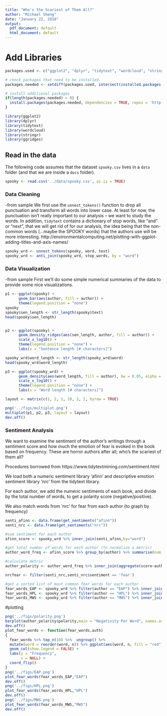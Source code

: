 ```yaml
---
title: "Who's the Scariest of Them All?"
author: "Michael Sheng"
date: "January 22, 2018"
output:
  pdf_document: default
  html_document: default
---
```


# Add Libraries

```r
packages.used <- c("ggplot2", "dplyr", "tidytext", "wordcloud", "stringr", "ggridges")

# check packages that need to be installed.
packages.needed <- setdiff(packages.used, intersect(installed.packages()[,1], packages.used))

# install additional packages
if(length(packages.needed) > 0) {
  install.packages(packages.needed, dependencies = TRUE, repos = 'http://cran.us.r-project.org')
}

library(ggplot2)
library(dplyr)
library(tidytext)
library(wordcloud)
library(stringr)
library(ggridges)
```

## Read in the data
The following code assumes that the dataset `spooky.csv` lives in a `data` folder (and that we are inside a `docs` folder).

```r
spooky <- read.csv('../data/spooky.csv', as.is = TRUE)
```

### Data Cleaning
-from sample
We first use the `unnest_tokens()` function to drop all punctuation and transform all words into lower case.  At least for now, the punctuation isn't really important to our analysis -- we want to study the words.  In addition, `tidytext` contains a dictionary of stop words, like "and" or "next", that we will get rid of for our analysis, the idea being that the non-common words (...maybe the SPOOKY words) that the authors use will be more interesting.
http://environmentalcomputing.net/plotting-with-ggplot-adding-titles-and-axis-names/

```r
spooky_wrd <- unnest_tokens(spooky, word, text)
spooky_wrd <- anti_join(spooky_wrd, stop_words, by = "word")

```

### Data Visualization
-from sample
First we'll do some simple numerical summaries of the data to provide some nice visualizations.

```r
p1 <- ggplot(spooky) +
      geom_bar(aes(author, fill = author)) +
      theme(legend.position = "none")
spooky
spooky$sen_length <- str_length(spooky$text)
head(spooky$sen_length)


p2 <- ggplot(spooky) +
      geom_density_ridges(aes(sen_length, author, fill = author)) +
      scale_x_log10() + 
      theme(legend.position = "none") +
      labs(x = "Sentence length [# characters]")

spooky_wrd$word_length <- str_length(spooky_wrd$word)
head(spooky_wrd$word_length)

p3 <- ggplot(spooky_wrd) +
      geom_density(aes(word_length, fill = author), bw = 0.05, alpha = 0.3) +
      scale_x_log10() +
      theme(legend.position = "none") +
      labs(x = "Word length [# characters]")

layout <- matrix(c(1, 2, 1, 3), 2, 2, byrow = TRUE)

png('../figs/multiplot.png')
multiplot(p1, p2, p3, layout = layout)
dev.off()
```

### Sentiment Analysis
We want to examine the sentiment of the author's writings through a sentiment score and how much the emotion of fear is evoked in the book based on frequency. These are horror authors after all; who's the scariest of them all?

Procedures borrowed from https://www.tidytextmining.com/sentiment.html

We load both a numeric sentiment library 'afinn' and descriptive emotion sentiment library 'nrc' from the tidytext library.

For each author, we add the numeric sentiments of each book, and divide by the total number of words, to get a polarity score (negative/positive).

We also match words from 'nrc' for fear from each author (to graph by frequency)

```r

senti_afinn <- data.frame(get_sentiments("afinn"))
senti_nrc <- data.frame(get_sentiments("nrc"))

#sum sentiment for each author
afinn_score <- spooky_wrd %>% inner_join(senti_afinn,by="word")

#get total number of words for each author (to normalize a metric)
author_word_freq <- afinn_score %>% group_by(author) %>% summarise(num_rows = length(author))

#calculate metric
author_polarity <- author_word_freq %>% inner_join(aggregate(score~author,afinn_score,sum))%>% mutate(polarity = score/num_rows)

nrcfear <- filter(senti_nrc,senti_nrc$sentiment == 'fear')

#get a sorted list of most common fear words for each author
fear_words_EAP <- spooky_wrd %>% filter(author == "EAP") %>% inner_join(nrcfear) %>% count(word,sort=TRUE)
fear_words_HPL <- spooky_wrd %>% filter(author == "HPL") %>% inner_join(nrcfear) %>% count(word,sort=TRUE)
fear_words_MWS <- spooky_wrd %>% filter(author == "MWS") %>% inner_join(nrcfear) %>% count(word,sort=TRUE)

```

#plotting

```r

png('../figs/polarity.png')
barplot(author_polarity$polarity,main = "Negativity Per Word", names.arg=author_polarity$author)
dev.off()
plot_fear_words <- function(fear_words,auth)
{
  fear_words %>% top_n(10) %>%  ungroup() %>%
  mutate(word = reorder(word, n)) %>% ggplot(aes(word, n, fill = "red")) + ggtitle(paste(auth,"'Fear' Words",sep=" ")) +
  geom_col(show.legend = FALSE) +
  labs(y = "Frequency",
       x = NULL) +
  coord_flip()
}
png('../figs/EAP.png')
plot_fear_words(fear_words_EAP,"EAP")
dev.off()
png('../figs/HPL.png')
plot_fear_words(fear_words_HPL,"HPL")
dev.off()
png('../figs/MWS.png')
plot_fear_words(fear_words_MWS,"MWS")
dev.off()
```

